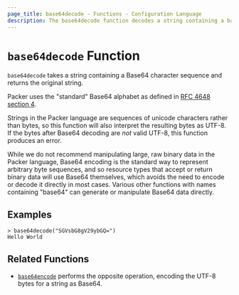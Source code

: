 ```yaml
---
page_title: base64decode - Functions - Configuration Language
description: The base64decode function decodes a string containing a base64 sequence.
---
```


# `base64decode` Function

`base64decode` takes a string containing a Base64 character sequence and
returns the original string.

Packer uses the "standard" Base64 alphabet as defined in
[RFC 4648 section 4](https://tools.ietf.org/html/rfc4648#section-4).

Strings in the Packer language are sequences of unicode characters rather
than bytes, so this function will also interpret the resulting bytes as
UTF-8. If the bytes after Base64 decoding are _not_ valid UTF-8, this function
produces an error.

While we do not recommend manipulating large, raw binary data in the Packer
language, Base64 encoding is the standard way to represent arbitrary byte
sequences, and so resource types that accept or return binary data will use
Base64 themselves, which avoids the need to encode or decode it directly in
most cases. Various other functions with names containing "base64" can generate
or manipulate Base64 data directly.

## Examples

```shell-session
> base64decode("SGVsbG8gV29ybGQ=")
Hello World
```

## Related Functions

- [`base64encode`](/packer/docs/templates/hcl_templates/functions/encoding/base64encode) performs the opposite operation,
  encoding the UTF-8 bytes for a string as Base64.
